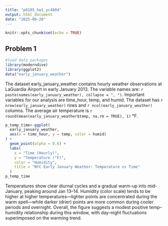 ```yaml
---
title: "p8105_hw1_yc4804"
output: html_document
date: "2025-09-20"
---
```


```r
knitr::opts_chunk$set(echo = TRUE)
```

## Problem 1

```r

#load data packages
library(moderndive)
library(ggplot2)
data("early_january_weather")


```
The dataset early_january_weather contains hourly weather observations at LaGuardia Airport in early January 2013. 
The variable names are: `r paste(names(early_january_weather), collapse = ", ")`.
Important variables for our analysis are time_hour, temp, and humid.
The dataset has `r nrow(early_january_weather)` rows and `r ncol(early_january_weather)` columns.
 The average air temperature is `r round(mean(early_january_weather$temp, na.rm = TRUE), 1)` °F.

```r

p_temp_time<-ggplot(
  early_january_weather,
  aes(x = time_hour, y = temp, color = humid)
) +
  geom_point(alpha = 0.6) +
  labs(
    x = "Time (Hourly)",
    y = "Temperature (°F)",
    color = "Humidity",
    title = "NYC Early January Weather: Temperature vs Time"
  ) 
p_temp_time

```


Temperatures show clear diurnal cycles and a gradual warm-up into mid-January, peaking around Jan 13–14. Humidity (color scale) tends to be higher at higher temperatures—lighter points are concentrated during the warm spell—while darker (drier) points are more common during cooler periods and overnight. Overall, the figure suggests a modest positive temp–humidity relationship during this window, with day–night fluctuations superimposed on the warming trend.

